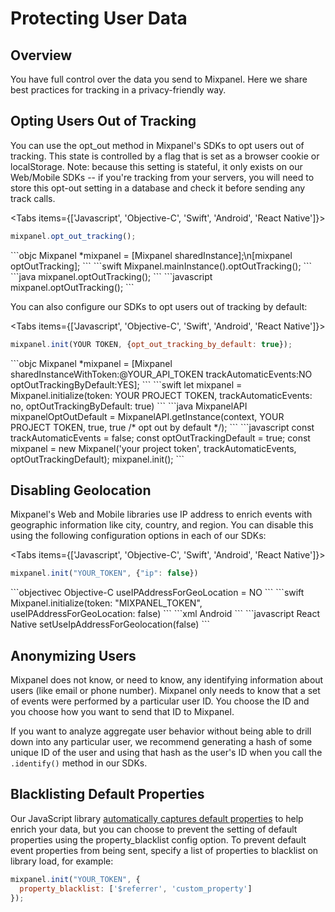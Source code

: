 # Protecting User Data


## Overview
You have full control over the data you send to Mixpanel. Here we share best practices for tracking in a privacy-friendly way.

## Opting Users Out of Tracking
You can use the opt_out method in Mixpanel's SDKs to opt users out of tracking. This state is controlled by a flag that is set as a browser cookie or localStorage. Note: because this setting is stateful, it only exists on our Web/Mobile SDKs -- if you're tracking from your servers, you will need to store this opt-out setting in a database and check it before sending any track calls.

<Tabs items={['Javascript', 'Objective-C', 'Swift', 'Android', 'React Native']}>
<Tab>
```javascript
mixpanel.opt_out_tracking();
```
</Tab>
<Tab>
```objc
Mixpanel *mixpanel = [Mixpanel sharedInstance];\n[mixpanel optOutTracking];
```
</Tab>
<Tab>
```swift
Mixpanel.mainInstance().optOutTracking();
```
</Tab>
<Tab>
```java
mixpanel.optOutTracking();
```
</Tab>
<Tab>
```javascript
mixpanel.optOutTracking();
```
</Tab>
</Tabs>

You can also configure our SDKs to opt users out of tracking by default:

<Tabs items={['Javascript', 'Objective-C', 'Swift', 'Android', 'React Native']}>
<Tab>
```javascript
mixpanel.init(YOUR TOKEN, {opt_out_tracking_by_default: true});
```
</Tab>
<Tab>
```objc
Mixpanel *mixpanel = [Mixpanel sharedInstanceWithToken:@YOUR_API_TOKEN trackAutomaticEvents:NO optOutTrackingByDefault:YES];
```
</Tab>
<Tab>
```swift
let mixpanel = Mixpanel.initialize(token: YOUR PROJECT TOKEN, trackAutomaticEvents: no, optOutTrackingByDefault: true)
```
</Tab>
<Tab>
```java
MixpanelAPI mixpanelOptOutDefault = MixpanelAPI.getInstance(context, YOUR PROJECT TOKEN, true, true /* opt out by default */);
```
</Tab>
<Tab>
```javascript
const trackAutomaticEvents = false;
const optOutTrackingDefault = true;
const mixpanel = new Mixpanel('your project token', trackAutomaticEvents, optOutTrackingDefault);
mixpanel.init();
```
</Tab>
</Tabs>


## Disabling Geolocation
Mixpanel's Web and Mobile libraries use IP address to enrich events with geographic information like city, country, and region. You can disable this using the following configuration options in each of our SDKs:

<Tabs items={['Javascript', 'Objective-C', 'Swift', 'Android', 'React Native']}>
<Tab>
```javascript Javascript
mixpanel.init("YOUR_TOKEN", {"ip": false})
```
</Tab>
<Tab>
```objectivec Objective-C
useIPAddressForGeoLocation = NO
```
</Tab>
<Tab>
```swift
Mixpanel.initialize(token: "MIXPANEL_TOKEN", useIPAddressForGeoLocation: false)
```
</Tab>
<Tab>
  ```xml Android
<meta-data android:name="com.mixpanel.android.MPConfig.UseIpAddressForGeolocation" android:value="false" />
```
</Tab>
<Tab>
  ```javascript React Native
setUseIpAddressForGeolocation(false)
```
</Tab>
</Tabs>

## Anonymizing Users
Mixpanel does not know, or need to know, any identifying information about users (like email or phone number). Mixpanel only needs to know that a set of events were performed by a particular user ID. You choose the ID and you choose how you want to send that ID to Mixpanel.

If you want to analyze aggregate user behavior without being able to drill down into any particular user, we recommend generating a hash of some unique ID of the user and using that hash as the user's ID when you call the `.identify()` method in our SDKs.

## Blacklisting Default Properties
Our JavaScript library [automatically captures default properties](/docs/data-structure/property-reference) to help enrich your data, but you can choose to prevent the setting of default properties using the property_blacklist config option. To prevent default event properties from being sent, specify a list of properties to blacklist on library load, for example:

```javascript Javascript
mixpanel.init("YOUR_TOKEN", {
  property_blacklist: ['$referrer', 'custom_property']
});
```
